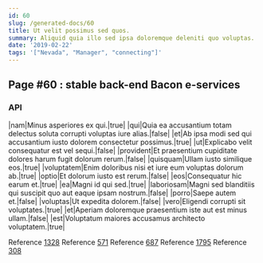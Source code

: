 ```yaml
---
id: 60
slug: /generated-docs/60
title: Ut velit possimus sed quos.
summary: Aliquid quia illo sed ipsa doloremque deleniti quo voluptas.
date: '2019-02-22'
tags: '["Nevada", "Manager", "connecting"]'
---
```


## Page #60 : stable back-end Bacon e-services
### API

|nam|Minus asperiores ex qui.|true|
|qui|Quia ea accusantium totam delectus soluta corrupti voluptas iure alias.|false|
|et|Ab ipsa modi sed qui accusantium iusto dolorem consectetur possimus.|true|
|ut|Explicabo velit consequatur est vel sequi.|false|
|provident|Et praesentium cupiditate dolores harum fugit dolorum rerum.|false|
|quisquam|Ullam iusto similique eos.|true|
|voluptatem|Enim doloribus nisi et iure eum voluptas dolorum ab.|true|
|optio|Et dolorum iusto est rerum.|false|
|eos|Consequatur hic earum et.|true|
|ea|Magni id qui sed.|true|
|laboriosam|Magni sed blanditiis qui suscipit quo aut eaque ipsam nostrum.|false|
|porro|Saepe autem et.|false|
|voluptas|Ut expedita dolorem.|false|
|vero|Eligendi corrupti sit voluptates.|true|
|et|Aperiam doloremque praesentium iste aut est minus ullam.|false|
|est|Voluptatum maiores accusamus architecto voluptatem.|true|

Reference [1328](/generated-docs/1328)
Reference [571](/generated-docs/571)
Reference [687](/generated-docs/687)
Reference [1795](/generated-docs/1795)
Reference [308](/generated-docs/308)



